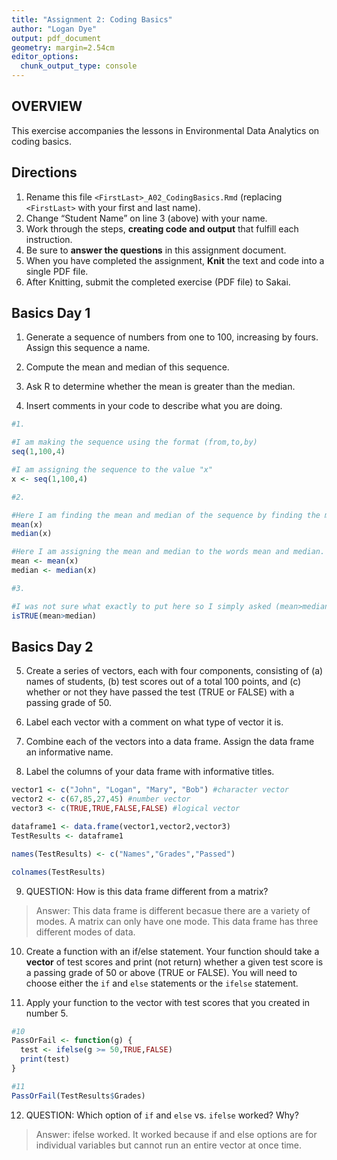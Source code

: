 ```yaml
---
title: "Assignment 2: Coding Basics"
author: "Logan Dye"
output: pdf_document
geometry: margin=2.54cm
editor_options: 
  chunk_output_type: console
---
```


## OVERVIEW

This exercise accompanies the lessons in Environmental Data Analytics on coding basics.

## Directions

1.  Rename this file `<FirstLast>_A02_CodingBasics.Rmd` (replacing `<FirstLast>` with your first and last name).
2.  Change "Student Name" on line 3 (above) with your name.
3.  Work through the steps, **creating code and output** that fulfill each instruction.
4.  Be sure to **answer the questions** in this assignment document.
5.  When you have completed the assignment, **Knit** the text and code into a single PDF file.
6.  After Knitting, submit the completed exercise (PDF file) to Sakai.

## Basics Day 1

1.  Generate a sequence of numbers from one to 100, increasing by fours. Assign this sequence a name.

2.  Compute the mean and median of this sequence.

3.  Ask R to determine whether the mean is greater than the median.

4.  Insert comments in your code to describe what you are doing.

```r
#1. 

#I am making the sequence using the format (from,to,by)
seq(1,100,4) 

#I am assigning the sequence to the value "x"
x <- seq(1,100,4)

#2. 

#Here I am finding the mean and median of the sequence by finding the mean and median of x. Which I have assigned to represent the sequence. 
mean(x)
median(x)

#Here I am assigning the mean and median to the words mean and median. 
mean <- mean(x)
median <- median(x)

#3. 

#I was not sure what exactly to put here so I simply asked (mean>median), which came back FALSE. This checks out since median and mean are equal to each other. 
isTRUE(mean>median)

```

## Basics Day 2

5.  Create a series of vectors, each with four components, consisting of (a) names of students, (b) test scores out of a total 100 points, and (c) whether or not they have passed the test (TRUE or FALSE) with a passing grade of 50.

6.  Label each vector with a comment on what type of vector it is.

7.  Combine each of the vectors into a data frame. Assign the data frame an informative name.

8.  Label the columns of your data frame with informative titles.

```r

vector1 <- c("John", "Logan", "Mary", "Bob") #character vector
vector2 <- c(67,85,27,45) #number vector
vector3 <- c(TRUE,TRUE,FALSE,FALSE) #logical vector

dataframe1 <- data.frame(vector1,vector2,vector3)
TestResults <- dataframe1

names(TestResults) <- c("Names","Grades","Passed")

colnames(TestResults)
```

9.  QUESTION: How is this data frame different from a matrix?

> Answer: This data frame is different becasue there are a variety of modes. A matrix can only have one mode. This data frame has three different modes of data. 

10. Create a function with an if/else statement. Your function should take a **vector** of test scores and print (not return) whether a given test score is a passing grade of 50 or above (TRUE or FALSE). You will need to choose either the `if` and `else` statements or the `ifelse` statement. 

11. Apply your function to the vector with test scores that you created in number 5.

```r

#10
PassOrFail <- function(g) {
  test <- ifelse(g >= 50,TRUE,FALSE)
  print(test)
}

#11
PassOrFail(TestResults$Grades)

```

12. QUESTION: Which option of `if` and `else` vs. `ifelse` worked? Why?

> Answer: ifelse worked. It worked because if and else options are for individual variables but cannot run an entire vector at once time. 
